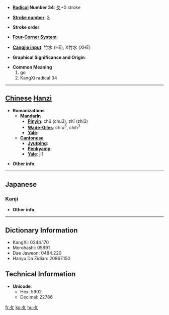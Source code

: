 * '''[[Wiktionary:Chinese radical index| Radical]] Number 34''': [[Wiktionary:Chinese radical index 夂|夂]]+0 stroke

* '''[[Wiktionary:Chinese total strokes index|Stroke number]]''': [[Wiktionary:Chinese total strokes index 3|3]]

* '''Stroke order''': 

* '''[[Wiktionary:Chinese four corner index|Four-Corner System]]''': 

* '''[[Wiktionary:Chinese Cangjie index|Cangjie input]]''': 竹水 (HE), X竹水 (XHE)

* '''Graphical Significance and Origin''': 

* '''Common Meaning'''
*#go
*# KangXi radical 34


----

== [[Chinese]] [[Hanzi]] ==

* '''Romanizations'''
** '''[[Mandarin]]'''
*** '''[[Pinyin]]''': chǔ (chu3), zhǐ (zhi3)
*** '''[[Wade-Giles]]''': ch'u<sup>3</sup>, chih<sup>3</sup>
*** '''[[Yale]]''': 
** '''[[Cantonese]]'''
*** '''[[Jyutping]]''':
*** '''[[Penkyamp]]''': 
*** '''[[Yale]]''': ji1

* '''Other info''': 

----

==Japanese==
===[[Kanji]]===
{{kanji|on readings=[[ち]] (chi), [[しゅう]] (shū), [[しゅ]] (shu)
|kun readings=[[おくれる]] (okureru)
}}

* '''Other info''':  

----

== Dictionary Information ==

* KangXi: 0244.170
* Morohashi: 05691
* Dae Jaweon: 0484.220
* Hanyu Da Zidian: 20867.150

== Technical Information ==

* '''Unicode''':
** Hex: 5902
** Decimal: 22786

[[fr:夂]]
[[ko:夂]]
[[hu:夂]]
